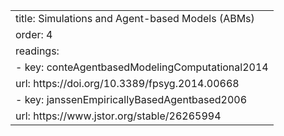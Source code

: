 ---
title: Simulations and Agent-based Models (ABMs)
order: 4
readings:
- key: conteAgentbasedModelingComputational2014
  url: https://doi.org/10.3389/fpsyg.2014.00668
- key: janssenEmpiricallyBasedAgentbased2006
  url: https://www.jstor.org/stable/26265994
---